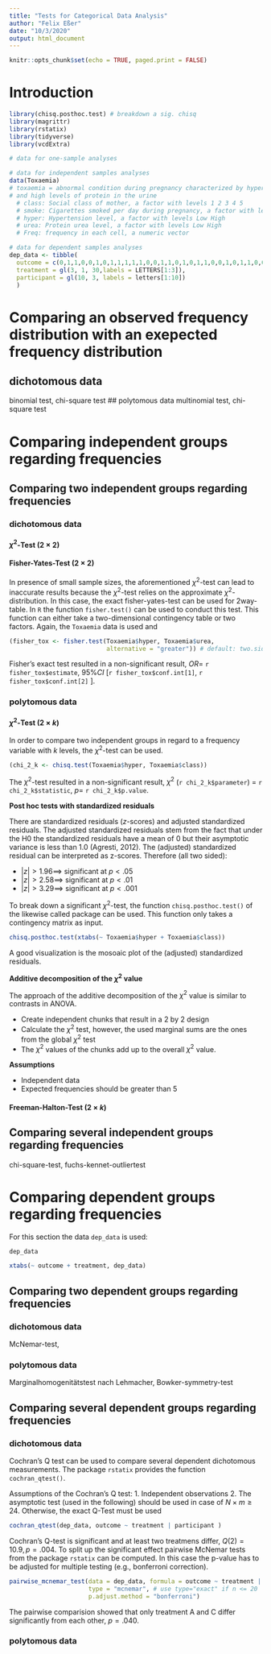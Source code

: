 ```yaml
---
title: "Tests for Categorical Data Analysis"
author: "Felix Eßer"
date: "10/3/2020"
output: html_document
---
```


```r
knitr::opts_chunk$set(echo = TRUE, paged.print = FALSE)
```

# Introduction

```r
library(chisq.posthoc.test) # breakdown a sig. chisq
library(magrittr)
library(rstatix)
library(tidyverse)
library(vcdExtra)
```

```r
# data for one-sample analyses

# data for independent samples analyses
data(Toxaemia)  
# toxaemia = abnormal condition during pregnancy characterized by hypertension
# and high levels of protein in the urine
  # class: Social class of mother, a factor with levels 1 2 3 4 5
  # smoke: Cigarettes smoked per day during pregnancy, a factor with levels 0 1-19 20+
  # hyper: Hypertension level, a factor with levels Low High
  # urea: Protein urea level, a factor with levels Low High
  # Freq: frequency in each cell, a numeric vector

# data for dependent samples analyses
dep_data <- tibble(
  outcome = c(0,1,1,0,0,1,0,1,1,1,1,1,0,0,1,1,0,1,0,1,1,0,0,1,0,1,1,0,0,1),
  treatment = gl(3, 1, 30,labels = LETTERS[1:3]),
  participant = gl(10, 3, labels = letters[1:10])
  )
```



# Comparing an observed frequency distribution with an exepected frequency distribution

## dichotomous data
binomial test, chi-square test
## polytomous data
multinomial test, chi-square test

# Comparing independent groups regarding frequencies

## Comparing two independent groups regarding frequencies

### dichotomous data
#### $\chi^2$-Test ($2\times 2$)

#### Fisher-Yates-Test  ($2\times 2$) 
In presence of small sample sizes, the aforementioned $\chi^2$-test can lead to inaccurate results because the $\chi^2$-test relies on the approximate $\chi^2$-distribution. In this case, the exact fisher-yates-test can be used for 2way-table. In `R` the function `fisher.test()` can be used to conduct this test. This function can either take a two-dimensional contingency table or two factors. Again, the `Toxaemia` data is used and 
```r
(fisher_tox <- fisher.test(Toxaemia$hyper, Toxaemia$urea,
                           alternative = "greater")) # default: two.sided
```
Fisher's exact test resulted in a non-significant result, $OR =$ `r fisher_tox$estimate`, $95\% CI$ [`r fisher_tox$conf.int[1]`, `r fisher_tox$conf.int[2]` ].

### polytomous data

#### $\chi^2$-Test ($2\times k$)
In order to compare two independent groups in regard to a frequency variable with $k$ levels, the $\chi^2$-test can be used. 



```r
(chi_2_k <- chisq.test(Toxaemia$hyper, Toxaemia$class))
```
The $\chi^2$-test resulted in a non-significant result, $\chi^2$ (`r chi_2_k$parameter`) $=$ `r chi_2_k$statistic`, $p =$ `r chi_2_k$p.value`.



**Post hoc tests with standardized residuals**

There are standardized residuals ($z$-scores) and adjusted standardized residuals. The adjusted standardized residuals stem from the fact that under the H0 the standardized residuals have a mean of 0 but their asymptotic variance is less than 1.0 (Agresti, 2012). 
The (adjusted) standardized residual can be interpreted as z-scores. Therefore (all two sided):

- $\left| z \right| > 1.96 \implies$ significant at $p < .05$
- $\left| z \right| > 2.58 \implies$ significant at $p < .01$ 
- $\left| z \right| > 3.29 \implies$ significant at $p < .001$

To break down a significant $\chi^2$-test, the function `chisq.posthoc.test()` of the likewise called package can be used. This function only takes a contingency matrix as input. 

```r
chisq.posthoc.test(xtabs(~ Toxaemia$hyper + Toxaemia$class))
```
A good visualization is the mosoaic plot of the (adjusted) standardized residuals. 

**Additive decomposition of the $\chi^2$ value**

The approach of the additive decomposition of the $\chi^2$ value is similar to contrasts in ANOVA. 

- Create independent chunks that result in a 2 by 2 design
- Calculate the $\chi^2$ test, however, the used marginal sums are the ones from the global $\chi^2$ test
- The $\chi^2$ values of the chunks add up to the overall $\chi^2$ value. 


**Assumptions**

- Independent data
- Expected frequencies should be greater than 5


#### Freeman-Halton-Test ($2 \times k$)


## Comparing several independent groups regarding frequencies
chi-square-test, fuchs-kennet-outliertest

# Comparing dependent groups regarding frequencies
For this section the data `dep_data` is used:
```r
dep_data
```

```r
xtabs(~ outcome + treatment, dep_data)
```

## Comparing two dependent groups regarding frequencies
### dichotomous data
McNemar-test, 

### polytomous data
Marginalhomogenitätstest nach Lehmacher, Bowker-symmetry-test

## Comparing several dependent groups regarding frequencies


### dichotomous data
Cochran's Q test can be used to compare several dependent dichotomous measurements. The package `rstatix` provides the function `cochran_qtest()`.

Assumptions of the Cochran's Q test:
1. Independent observations
2. The asymptotic test (used in the following) should be used in case of $N \times m \geq 24$. Otherwise, the exact Q-Test must be used

```r
cochran_qtest(dep_data, outcome ~ treatment | participant )
```

Cochran's Q-test is significant and at least two treatmens differ, $Q(2) = 10.9, p = .004$.
To split up the significant effect pairwise McNemar tests from the package `rstatix` can be computed. In this case the p-value has to be adjusted for multiple testing (e.g., bonferroni correction).
```r
pairwise_mcnemar_test(data = dep_data, formula = outcome ~ treatment | participant, 
                      type = "mcnemar", # use type="exact" if n <= 20 
                      p.adjust.method = "bonferroni")
```
The pairwise comparision showed that only treatment A and C differ significantly from each other, $p = .040$.


### polytomous data











